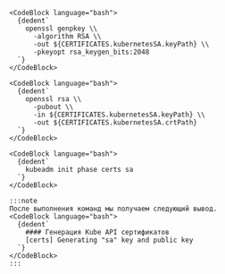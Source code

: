 
<Tabs groupId="install-type">

  <TabItem value='HardWay'>

    <CodeBlock language="bash">
      {dedent`
        openssl genpkey \\
          -algorithm RSA \\
          -out ${CERTIFICATES.kubernetesSA.keyPath} \\
          -pkeyopt rsa_keygen_bits:2048
      `}
    </CodeBlock>

    <CodeBlock language="bash">
      {dedent`
        openssl rsa \\
          -pubout \\
          -in ${CERTIFICATES.kubernetesSA.keyPath} \\
          -out ${CERTIFICATES.kubernetesSA.crtPath}
      `}
    </CodeBlock>

  </TabItem>

  <TabItem value='Kubeadm'>

    <CodeBlock language="bash">
      {dedent`
        kubeadm init phase certs sa
      `}
    </CodeBlock>

    :::note
    После выполнения команд мы получаем следующий вывод.
    <CodeBlock language="bash">
      {dedent`
        #### Генерация Kube API сертификатов
        [certs] Generating "sa" key and public key
      `}
    </CodeBlock>
    :::

  </TabItem>
</Tabs>

